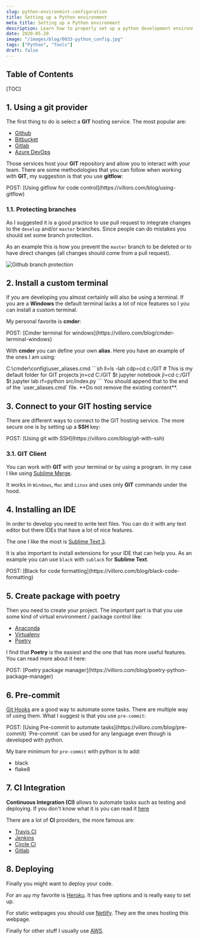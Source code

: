 ```yaml
---
slug: python-environmint-configuration
title: Setting up a Python environment
meta_title: Setting up a Python environment
description: Learn how to properly set up a python development environment with all the useful tools you can use as well as some good tips to work as a pro.
date: 2020-05-20
image: "/images/blog/0033-python_config.jpg"
tags: ["Python", "Tools"]
draft: false
---
```


## Table of Contents

[TOC]

## 1. Using a git provider

The first thing to do is select a **GIT** hosting service. The most popular are:

* [Github](https://github.com/)
* [Bitbucket](https://bitbucket.org/)
* [Gitlab](https://about.gitlab.com/)
* [Azure DevOps](https://azure.microsoft.com/services/devops/)

Those services host your **GIT** repository and allow you to interact with your team.
There are some methodologies that you can follow when working with **GIT**, my suggestion is that you use **gitflow**:

<Notice type="info">
  POST: [Using gitflow for code control](https://villoro.com/blog/using-gitflow)
</Notice>

### 1.1. Protecting branches

As I suggested it is a good practice to use pull request to integrate changes to the `develop` and/or `master` branches.
Since people can do mistakes you should set some branch protection.

As an example this is how you prevent the `master` branch to be deleted or to have direct changes (all changes should come from a pull request).

![Github branch protection](../../images/posts/2020/0033-github_branch_protection.png)

## 2. Install a custom terminal

If you are developing you almost certainly will also be using a terminal.
If you are a **Windows** the default terminal lacks a lot of nice features so I you can install a custom terminal.

My personal favorite is **cmder**:

<Notice type="info">
  POST: [Cmder terminal for windows](https://villoro.com/blog/cmder-terminal-windows)
</Notice>

With **cmder** you can define your own **alias**.
Here you have an example of the ones I am using:

<TerminalOutput color="stone">
  C:\cmder\config\user_aliases.cmd
</TerminalOutput>
```sh
ll=ls -lah  
cdp=cd c:/GIT  # This is my default folder for GIT projects
jn=cd C:/GIT $t jupyter notebook  
jl=cd c:/GIT $t jupyter lab  
rf=python src/index.py 
```

<Notice type="warning">
  You should append that to the end of the `user_aliases.cmd` file. **Do not remove the existing content**.
</Notice>

## 3. Connect to your GIT hosting service

There are different ways to connect to the GIT hosting service.
The more secure one is by setting up a **SSH** key:

<Notice type="info">
  POST: [Using git with SSH](https://villoro.com/blog/git-with-ssh)
</Notice>

### 3.1. GIT Client

You can work with **GIT** with your terminal or by using a program.
In my case I like using [Sublime Merge](https://www.sublimemerge.com/).

It works in `Windows`, `Mac` and `Linux` and uses only **GIT** commands under the hood.

## 4. Installing an IDE

In order to develop you need to write text files.
You can do it with any text editor but there IDEs that have a lot of nice features.

The one I like the most is [Sublime Text 3](https://www.sublimetext.com/).

It is also important to install extensions for your IDE that can help you.
As an example you can use `black` with `sublack` for **Sublime Text**.

<Notice type="info">
  POST: [Black for code formatting](https://villoro.com/blog/black-code-formatting)
</Notice>

## 5. Create package with poetry

Then you need to create your project. The important part is that you use some kind of virtual environment / package control like:

* [Anaconda](https://www.anaconda.com/)
* [Virtualenv](https://virtualenv.pypa.io/en/latest/)
* [Poetry](https://python-poetry.org/)

I find that **Poetry** is the easiest and the one that has more useful features.
You can read more about it here:

<Notice type="info">
  POST: [Poetry package manager](https://villoro.com/blog/poetry-python-package-manager)
</Notice>

## 6. Pre-commit

[Git Hooks](https://git-scm.com/book/en/v2/Customizing-Git-Git-Hooks) are a good way to automate some tasks.
There are multiple way of using them. What I suggest is that you use `pre-commit`:

<Notice type="info">
  POST: [Using Pre-commit to automate tasks](https://villoro.com/blog/pre-commit)
</Notice>

<Notice type="success">
  `Pre-commit` can be used for any language even though is developed with python.
</Notice>

My bare minimum for `pre-commit` with python is to add:

* black
* flake8

## 7. CI Integration

**Continuous Integration (CI)** allows to automate tasks such as testing and deploying.
If you don't know what it is you can read it [here](https://www.atlassian.com/continuous-delivery/continuous-integration)

There are a lot of **CI** providers, the more famous are:

* [Travis CI](https://travis-ci.org/)
* [Jenkins](https://www.jenkins.io/)
* [Circle CI](https://circleci.com/)
* [Gitlab](https://about.gitlab.com/)

## 8. Deploying

Finally you might want to deploy your code.

For an `app` my favorite is [Heroku](https://www.heroku.com/).
It has free options and is really easy to set up.

For static webpages you should use [Netlify](https://www.netlify.com/).
They are the ones hosting this webpage.

Finally for other stuff I usually use [AWS](https://aws.amazon.com/).
